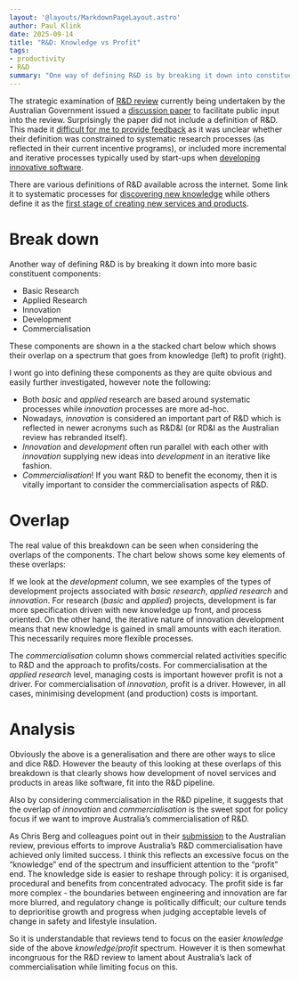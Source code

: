 ```yaml
---
layout: '@layouts/MarkdownPageLayout.astro'
author: Paul Klink
date: 2025-09-14
title: "R&D: Knowledge vs Profit"
tags:
- productivity
- R&D
summary: "One way of defining R&D is by breaking it down into constituent components: Basic Research, Applied Research, Innovation, Development and Commercialisation.  The overlaps of these components on a spectrum from knowledge to profit provides insights into how software development fits into R&D and where policy focus should be if we want to improve Australia's commercialisation of R&D."
---
```



The strategic examination of [R&D review](https://www.industry.gov.au/science-technology-and-innovation/strategic-examination-research-and-development) currently being undertaken by the Australian Government issued a [discussion paper](https://consult.industry.gov.au/strategic-examination-rd-discussion-paper) to facilitate public input into the review.  Surprisingly the paper did not include a definition of R&D.  This made it [difficult for me to provide feedback](https://paul.klink.au/articles/rd-review-invention-is-out-of-scope/) as it was unclear whether their definition was constrained to systematic research processes (as reflected in their current incentive programs), or included more incremental and iterative processes typically used by start-ups when [developing innovative software](https://paul.klink.au/articles/software-startup-rd-process/).

There are various definitions of R&D available across the internet.  Some link it to systematic processes for [discovering new knowledge](https://www.oecd.org/content/dam/oecd/en/publications/reports/2015/10/frascati-manual-2015_g1g57dcb/9789264239012-en.pdf) while others define it as the [first stage of creating new services and products](https://en.wikipedia.org/wiki/Research_and_development).

# Break down

Another way of defining R&D is by breaking it down into more basic constituent components:
* Basic Research
* Applied Research
* Innovation
* Development
* Commercialisation

These components are shown in a the stacked chart below which shows their overlap on a spectrum that goes from knowledge (left) to profit (right).

<RAndDBreakdown class="fullWidthImage"/>

I wont go into defining these components as they are quite obvious and easily further investigated, however note the following:
* Both *basic* and *applied* research are based around systematic processes while *innovation* processes are more ad-hoc.
* Nowadays, *innovation* is considered an important part of R&D which is reflected in newer acronyms such as R&D&I (or RD&I as the Australian review has rebranded itself).
* *Innovation* and *development* often run parallel with each other with *innovation* supplying new ideas into *development* in an iterative like fashion.
* *Commercialisation*! If you want R&D to benefit the economy, then it is vitally important to consider the commercialisation aspects of R&D.

# Overlap

The real value of this breakdown can be seen when considering the overlaps of the components.  The chart below shows some key elements of these overlaps:

<RAndDBreakdownOverlap class="fullWidthImage"/>

If we look at the *development* column, we see examples of the types of development projects associated with *basic research*, *applied research* and *innovation*.  For research (*basic* and *applied*) projects, development is far more specification driven with new knowledge up front, and process oriented. On the other hand, the iterative nature of innovation development means that new knowledge is gained in small amounts with each iteration.  This necessarily requires more flexible processes.

The *commercialisation* column shows commercial related activities specific to R&D and the approach to profits/costs.  For commercialisation at the *applied research* level, managing costs is important however profit is not a driver.  For commercialisation of *innovation*, profit is a driver.  However, in all cases, minimising development (and production) costs is important.

# Analysis

Obviously the above is a generalisation and there are other ways to slice and dice R&D.  However the beauty of this looking at these overlaps of this breakdown is that clearly shows how development of novel services and products in areas like software, fit into the R&D pipeline.

Also by considering commercialisation in the R&D pipeline, it suggests that the overlap of *innovation* and *commercialisation* is the sweet spot for policy focus if we want to improve Australia’s commercialisation of R&D.

As Chris Berg and colleagues point out in their [submission](https://chrisberg.org/2025/04/submission-to-the-strategic-examination-of-rd-discussion-paper/) to the Australian review, previous efforts to improve Australia’s R&D commercialisation have achieved only limited success. I think this reflects an excessive focus on the “knowledge” end of the spectrum and insufficient attention to the “profit” end. The knowledge side is easier to reshape through policy: it is organised, procedural and benefits from concentrated advocacy. The profit side is far more complex - the boundaries between engineering and innovation are far more blurred, and regulatory change is politically difficult;  our culture tends to deprioritise growth and progress when judging acceptable levels of change in safety and lifestyle insulation.

So it is understandable that reviews tend to focus on the easier *knowledge* side of the above *knowledge*/*profit* spectrum.  However it is then somewhat incongruous for the R&D review to lament about Australia’s lack of commercialisation while limiting focus on this.

